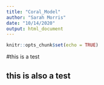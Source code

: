 ```yaml
---
title: "Coral_Model"
author: "Sarah Morris"
date: "10/14/2020"
output: html_document
---
```


```r
knitr::opts_chunk$set(echo = TRUE)
```

#this is a test

## this is also a test